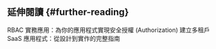## 延伸閱讀 \{#further-reading}

<Url href="/use-cases/authorization/rbac-in-practice">
  RBAC 實務應用：為你的應用程式實現安全授權 (Authorization)
</Url>
<Url href="/use-cases/multi-tenancy/build-multi-tenant-saas-application">
  建立多租戶 SaaS 應用程式：從設計到實作的完整指南
</Url>
